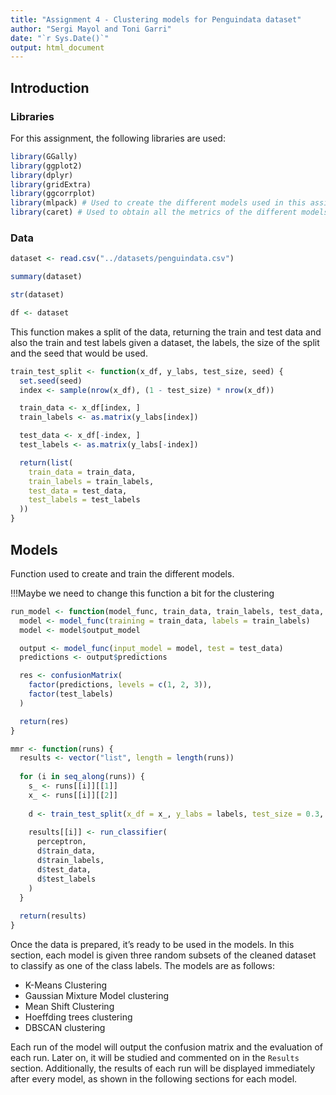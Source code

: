 ```yaml
---
title: "Assignment 4 - Clustering models for Penguindata dataset"
author: "Sergi Mayol and Toni Garri"
date: "`r Sys.Date()`"
output: html_document
---
```


## Introduction
### Libraries

For this assignment, the following libraries are used:

```r
library(GGally)
library(ggplot2)
library(dplyr)
library(gridExtra)
library(ggcorrplot)
library(mlpack) # Used to create the different models used in this assignment
library(caret) # Used to obtain all the metrics of the different models
```

### Data

```r
dataset <- read.csv("../datasets/penguindata.csv")
```

```r
summary(dataset)
```

```r
str(dataset)
```

```r
df <- dataset
```

This function makes a split of the data, returning the train and test data and also the train and test labels given a dataset, the labels, the size of the split and the seed that would be used.

```r
train_test_split <- function(x_df, y_labs, test_size, seed) {
  set.seed(seed)
  index <- sample(nrow(x_df), (1 - test_size) * nrow(x_df))

  train_data <- x_df[index, ]
  train_labels <- as.matrix(y_labs[index])

  test_data <- x_df[-index, ]
  test_labels <- as.matrix(y_labs[-index])

  return(list(
    train_data = train_data,
    train_labels = train_labels,
    test_data = test_data,
    test_labels = test_labels
  ))
}
```
 
## Models

Function used to create and train the different models.

!!!Maybe we need to change this function a bit for the clustering
```r
run_model <- function(model_func, train_data, train_labels, test_data, test_labels) {
  model <- model_func(training = train_data, labels = train_labels)
  model <- model$output_model

  output <- model_func(input_model = model, test = test_data)
  predictions <- output$predictions

  res <- confusionMatrix(
    factor(predictions, levels = c(1, 2, 3)),
    factor(test_labels)
  )

  return(res)
}
```

```r
mmr <- function(runs) {
  results <- vector("list", length = length(runs))
  
  for (i in seq_along(runs)) {
    s_ <- runs[[i]][[1]]
    x_ <- runs[[i]][[2]]
  
    d <- train_test_split(x_df = x_, y_labs = labels, test_size = 0.3, seed = s_)
  
    results[[i]] <- run_classifier(
      perceptron,
      d$train_data,
      d$train_labels,
      d$test_data,
      d$test_labels
    )
  }
  
  return(results)
}
```

Once the data is prepared, it's ready to be used in the models. In this section, each model is given three random subsets of the cleaned dataset to classify as one of the class labels. The models are as follows:

- K-Means Clustering
- Gaussian Mixture Model clustering
- Mean Shift Clustering
- Hoeffding trees clustering
- DBSCAN clustering

Each run of the model will output the confusion matrix and the evaluation of each run. Later on, it will be studied and commented on in the `Results` section. Additionally, the results of each run will be displayed immediately after every model, as shown in the following sections for each model.





